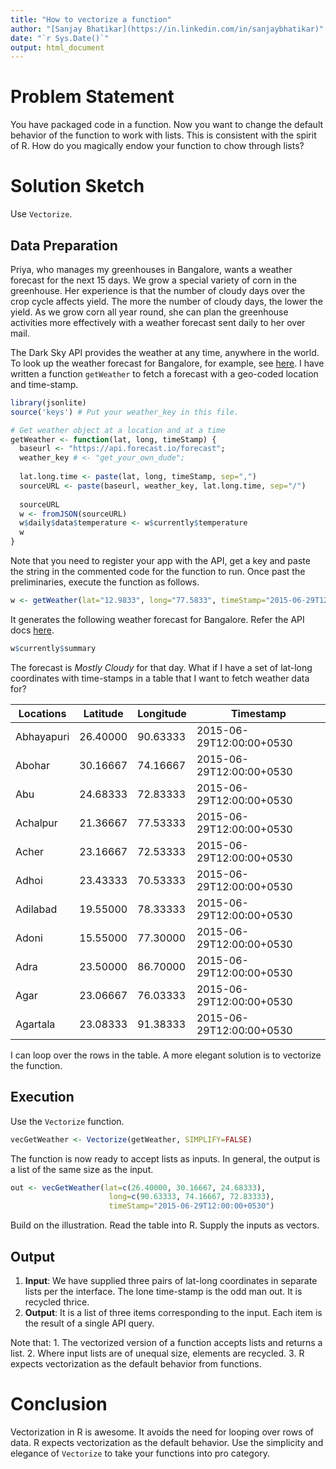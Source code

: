 ```yaml
---
title: "How to vectorize a function"
author: "[Sanjay Bhatikar](https://in.linkedin.com/in/sanjaybhatikar)"
date: "`r Sys.Date()`"
output: html_document
---
```


# Problem Statement
You have packaged code in a function. Now you want to change the default behavior of the function to work with lists. This is consistent with the spirit of R. How do you magically endow your function to chow through lists?

# Solution Sketch
Use `Vectorize`. 

## Data Preparation
Priya, who manages my greenhouses in Bangalore, wants a weather forecast for the next 15 days. We grow a special variety of corn in the greenhouse. Her experience is that the number of cloudy days over the crop cycle affects yield. The more the number of cloudy days, the lower the yield. As we grow corn all year round, she can plan the greenhouse activities more effectively with a weather forecast sent daily to her over mail.

The Dark Sky API provides the weather at any time, anywhere in the world. To look up  the weather forecast for Bangalore, for example, see [here](http://forecast.io/#/f/12.9833,77.5833). I have written a function `getWeather` to fetch a forecast with a geo-coded location and time-stamp.

```r
library(jsonlite)
source('keys') # Put your weather_key in this file.
```
```r
# Get weather object at a location and at a time
getWeather <- function(lat, long, timeStamp) {
  baseurl <- "https://api.forecast.io/forecast";
  weather_key # <- "get_your_own_dude"; 
  
  lat.long.time <- paste(lat, long, timeStamp, sep=",")
  sourceURL <- paste(baseurl, weather_key, lat.long.time, sep="/")
  
  sourceURL
  w <- fromJSON(sourceURL)
  w$daily$data$temperature <- w$currently$temperature
  w
}

```
Note that you need to register your app with the API, get a key and paste the string in the commented code for the function to run. Once past the preliminaries, execute the function as follows. 
```r
w <- getWeather(lat="12.9833", long="77.5833", timeStamp="2015-06-29T12:00:00+0530")
```
It generates the following weather forecast for Bangalore. Refer the API docs [here](https://developer.forecast.io/docs). 
```r
w$currently$summary
```
The forecast is *Mostly Cloudy* for that day. What if I have a set of lat-long coordinates with time-stamps in a table that I want to fetch weather data for? 

Locations |  Latitude | Longitude | Timestamp
----------|----------|-----------|----------
Abhayapuri |  26.40000 |	90.63333 |	2015-06-29T12:00:00+0530
Abohar | 30.16667 |	74.16667	| 2015-06-29T12:00:00+0530
Abu |	24.68333	| 72.83333	| 2015-06-29T12:00:00+0530
Achalpur	| 21.36667	| 77.53333	| 2015-06-29T12:00:00+0530
Acher	| 23.16667	| 72.53333	| 2015-06-29T12:00:00+0530
Adhoi	| 23.43333	| 70.53333	| 2015-06-29T12:00:00+0530
Adilabad	| 19.55000	| 78.33333	| 2015-06-29T12:00:00+0530
Adoni	| 15.55000	| 77.30000	| 2015-06-29T12:00:00+0530
Adra	| 23.50000	| 86.70000	| 2015-06-29T12:00:00+0530
Agar	| 23.06667	| 76.03333	| 2015-06-29T12:00:00+0530
Agartala	| 23.08333	| 91.38333	| 2015-06-29T12:00:00+0530

I can loop over the rows in the table. A more elegant solution is to vectorize the function.

## Execution
Use the `Vectorize` function.
```r
vecGetWeather <- Vectorize(getWeather, SIMPLIFY=FALSE)
```
The function is now ready to accept lists as inputs. In general, the output is a list of the same size as the input. 
```r
out <- vecGetWeather(lat=c(26.40000, 30.16667, 24.68333), 
                      long=c(90.63333, 74.16667, 72.83333), 
                      timeStamp="2015-06-29T12:00:00+0530")
```
Build on the illustration. Read the table into R. Supply the inputs as vectors.


## Output
1. **Input**: We have supplied three pairs of lat-long coordinates in separate lists per the interface. The lone time-stamp is the odd man out. It is recycled thrice. 
2. **Output**: It is a list of three items corresponding to the input. Each item is the result of a single API query. 

Note that:
1. The vectorized version of a function accepts lists and returns a list.
2. Where input lists are of unequal size, elements are recycled.
3. R expects vectorization as the default behavior from functions.

# Conclusion
Vectorization in R is awesome. It avoids the need for looping over rows of data. R expects vectorization as the default behavior. Use the simplicity and elegance of `Vectorize` to take your functions into pro category. 

